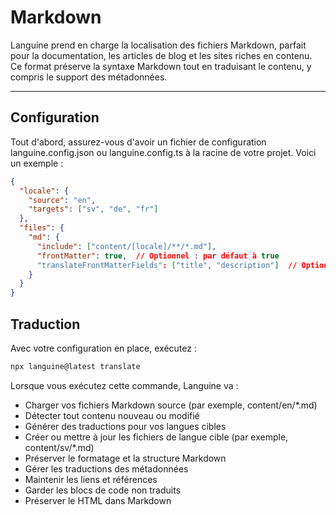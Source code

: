 # Markdown

Languine prend en charge la localisation des fichiers Markdown, parfait pour la documentation, les articles de blog et les sites riches en contenu. Ce format préserve la syntaxe Markdown tout en traduisant le contenu, y compris le support des métadonnées.

---

## Configuration

Tout d'abord, assurez-vous d'avoir un fichier de configuration languine.config.json ou languine.config.ts à la racine de votre projet. Voici un exemple :

```json
{
  "locale": {
    "source": "en",
    "targets": ["sv", "de", "fr"]
  },
  "files": {
    "md": {
      "include": ["content/[locale]/**/*.md"],
      "frontMatter": true,  // Optionnel : par défaut à true
      "translateFrontMatterFields": ["title", "description"]  // Optionnel : spécifiez quels champs de métadonnées traduire
    }
  }
}
```

## Traduction

Avec votre configuration en place, exécutez :

```bash
npx languine@latest translate
```

Lorsque vous exécutez cette commande, Languine va :

- Charger vos fichiers Markdown source (par exemple, content/en/*.md)
- Détecter tout contenu nouveau ou modifié
- Générer des traductions pour vos langues cibles
- Créer ou mettre à jour les fichiers de langue cible (par exemple, content/sv/*.md)
- Préserver le formatage et la structure Markdown
- Gérer les traductions des métadonnées
- Maintenir les liens et références
- Garder les blocs de code non traduits
- Préserver le HTML dans Markdown
